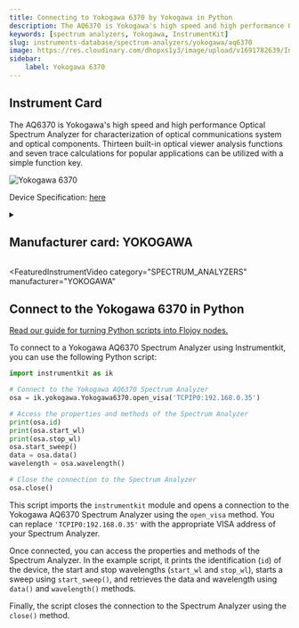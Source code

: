 ```yaml
---
title: Connecting to Yokogawa 6370 by Yokogawa in Python
description: The AQ6370 is Yokogawa's high speed and high performance Optical Spectrum Analyzer for characterization of optical communications system and optical components. Thirteen built-in optical viewer analysis functions and seven trace calculations for popular applications can be utilized with a simple function key.
keywords: [spectrum analyzers, Yokogawa, InstrumentKit] 
slug: instruments-database/spectrum-analyzers/yokogawa/aq6370 
image: https://res.cloudinary.com/dhopxs1y3/image/upload/v1691782639/Instruments/Spectrum%20Analyzers/AQ6370/AQ6370.jpg
sidebar:
    label: Yokogawa 6370 
---
```



## Instrument Card

The AQ6370 is Yokogawa's high speed and high performance Optical Spectrum Analyzer for characterization of optical communications system and optical components. Thirteen built-in optical viewer analysis functions and seven trace calculations for popular applications can be utilized with a simple function key. 

![Yokogawa 6370](https://res.cloudinary.com/dhopxs1y3/image/upload/v1691782639/Instruments/Spectrum%20Analyzers/AQ6370/AQ6370.jpg)

Device Specification: [here](https://cdn.tmi.yokogawa.com/IM735301-01E.pdf)

<details style={{ marginTop: "15px"}}>
<summary><h2 style={{display:'inline'}}>Manufacturer card: YOKOGAWA</h2></summary>

![YOKOGAWA](https://res.cloudinary.com/dhopxs1y3/image/upload/v1692806180/Instruments/Vendor%20Logos/Yokogawa.png)

Yokogawa is a leading provider of Industrial Automation and Test and Measurement solutions. Combining superior technology with engineering services, project management, and maintenance, Yokogawa delivers field proven operational efficiency, safety, quality, and reliability.

- Headquarters: Japan
- Yearly Revenue (millions, USD): 318
- Vendor Website: [here](https://www.yokogawa.com/)

</details>


<FeaturedInstrumentVideo
  category="SPECTRUM_ANALYZERS"
  manufacturer="YOKOGAWA"
></FeaturedInstrumentVideo>

## Connect to the Yokogawa 6370 in Python

[Read our guide for turning Python scripts into Flojoy nodes.](https://docs.flojoy.ai/contribution/blocks/custom-flojoy-block/)


<Tabs>

<TabItem value="Flojoy" label="Flojoy" className="flojoy-instrument-tabs">

<NodeCardCollection category='SPECTRUM_ANALYZERS' manufacturer='YOKOGAWA'></NodeCardCollection>

</TabItem>
<TabItem value="InstrumentKit" label="InstrumentKit">

To connect to a Yokogawa AQ6370 Spectrum Analyzer using Instrumentkit, you can use the following Python script:

```python
import instrumentkit as ik

# Connect to the Yokogawa AQ6370 Spectrum Analyzer
osa = ik.yokogawa.Yokogawa6370.open_visa('TCPIP0:192.168.0.35')

# Access the properties and methods of the Spectrum Analyzer
print(osa.id)
print(osa.start_wl)
print(osa.stop_wl)
osa.start_sweep()
data = osa.data()
wavelength = osa.wavelength()

# Close the connection to the Spectrum Analyzer
osa.close()
```

This script imports the `instrumentkit` module and opens a connection to the Yokogawa AQ6370 Spectrum Analyzer using the `open_visa` method. You can replace `'TCPIP0:192.168.0.35'` with the appropriate VISA address of your Spectrum Analyzer.

Once connected, you can access the properties and methods of the Spectrum Analyzer. In the example script, it prints the identification (`id`) of the device, the start and stop wavelengths (`start_wl` and `stop_wl`), starts a sweep using `start_sweep()`, and retrieves the data and wavelength using `data()` and `wavelength()` methods.

Finally, the script closes the connection to the Spectrum Analyzer using the `close()` method.

</TabItem>
</Tabs>